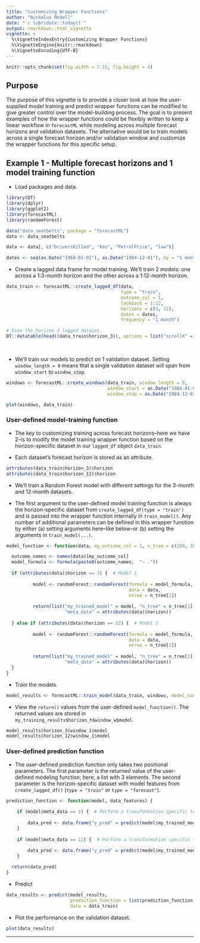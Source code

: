 ```yaml
---
title: "Customizing Wrapper Functions"
author: "Nickalus Redell"
date: "`r lubridate::today()`"
output: rmarkdown::html_vignette
vignette: >
  %\VignetteIndexEntry{Customizing Wrapper Functions}
  %\VignetteEngine{knitr::rmarkdown}
  %\VignetteEncoding{UTF-8}
---
```


```r
knitr::opts_chunk$set(fig.width = 7.15, fig.height = 4)
```

## Purpose

The purpose of this vignette is to provide a closer look at how the user-supplied model training and 
predict wrapper functions can be modified to give greater control over the model-building process. 
The goal is to present examples of how the wrapper functions could be flexibly written to keep a linear workflow in 
`forecastML` while modeling across multiple forecast horizons and validation datasets. The alternative would be to 
train models across a single forecast horizon and/or validation window and customize the wrapper functions 
for this specific setup.

## Example 1 - Multiple forecast horizons and 1 model training function

* Load packages and data.

```r
library(DT)
library(dplyr)
library(ggplot2)
library(forecastML)
library(randomForest)

data("data_seatbelts", package = "forecastML")
data <- data_seatbelts

data <- data[, c("DriversKilled", "kms", "PetrolPrice", "law")]

dates <- seq(as.Date("1969-01-01"), as.Date("1984-12-01"), by = "1 month")
```


* Create a lagged data frame for model training. We'll train 2 models: one across a 1:3-month 
horizon and the other across a 1:12-month horizon.

```r
data_train <- forecastML::create_lagged_df(data,
                                           type = "train",
                                           outcome_col = 1, 
                                           lookback = 1:12,
                                           horizons = c(3, 12),
                                           dates = dates,
                                           frequency = "1 month")

# View the horizon 3 lagged dataset.
DT::datatable(head((data_train$horizon_3)), options = list("scrollX" = TRUE))
```

<br>

* We'll train our models to predict on 1 validation dataset. Setting `window_length = 0` means that a 
single validation dataset will span from `window_start` to `window_stop`.

```r
windows <- forecastML::create_windows(data_train, window_length = 0, 
                                      window_start = as.Date("1984-01-01"),
                                      window_stop = as.Date("1984-12-01"))

plot(windows, data_train)
```

### User-defined model-training function

* The key to customizing training across forecast horizons--here we have 2--is to modify 
the model training wrapper function based on the horizon-specific dataset in our `lagged_df` object 
`data_train`.

* Each dataset's forecast horizon is stored as an attribute.

```r
attributes(data_train$horizon_3)$horizon
attributes(data_train$horizon_12)$horizon
```

* We'll train a Random Forest model with different settings for the 3-month and 12-month datasets.

* The first argument to the user-defined model training function is always the horizon-specific 
dataset from `create_lagged_df(type = "train")` and is passed into the wrapper function internally 
in `train_model()`. Any number of additional parameters can be defined in this 
wrapper function by either (a) setting arguments here--like below--or (b) setting the arguments in 
`train_model(...)`.

```r
model_function <- function(data, my_outcome_col = 1, n_tree = c(200, 100)) {

  outcome_names <- names(data)[my_outcome_col]
  model_formula <- formula(paste0(outcome_names,  "~ ."))
  
  if (attributes(data)$horizon == 3) {  # Model 1
    
          model <- randomForest::randomForest(formula = model_formula, 
                                              data = data, 
                                              ntree = n_tree[1])
          
          return(list("my_trained_model" = model, "n_tree" = n_tree[1], 
                      "meta_data" = attributes(data)$horizon))
      
  } else if (attributes(data)$horizon == 12) {  # Model 2
    
          model <- randomForest::randomForest(formula = model_formula, 
                                              data = data, 
                                              ntree = n_tree[2])
          
          return(list("my_trained_model" = model, "n_tree" = n_tree[2],
                      "meta_data" = attributes(data)$horizon))
  }
}
```


* Train the models.

```r
model_results <- forecastML::train_model(data_train, windows, model_name = "RF", model_function)
```


* View the `return()` values from the user-defined `model_function()`. The returned values are stored in 
`my_training_results$horizon_h$window_w$model`.

```r
model_results$horizon_3$window_1$model
model_results$horizon_12$window_1$model
```

### User-defined prediction function

* The user-defined prediction function only takes two positional parameters. The first parameter 
is the returned value of the user-defined modeling function; here, a list with 3 elements. The second parameter is the horizon-specific dataset with model features from `create_lagged_df()` (`type = "train"` or `type = "forecast"`).

```r
prediction_function <- function(model, data_features) {
  
    if (model$meta_data == 3) {  # Perform a transformation specific to model 1.
      
        data_pred <- data.frame("y_pred" = predict(model$my_trained_model, data_features))
    }
  
    if (model$meta_data == 12) {  # Perform a transformation specific to model 2.
      
        data_pred <- data.frame("y_pred" = predict(model$my_trained_model, data_features))
    }

  return(data_pred)
}
```


* Predict

```r
data_results <- predict(model_results,
                        prediction_function = list(prediction_function),
                        data = data_train)
```


* Plot the performance on the validation dataset.

```r
plot(data_results)
```

***
